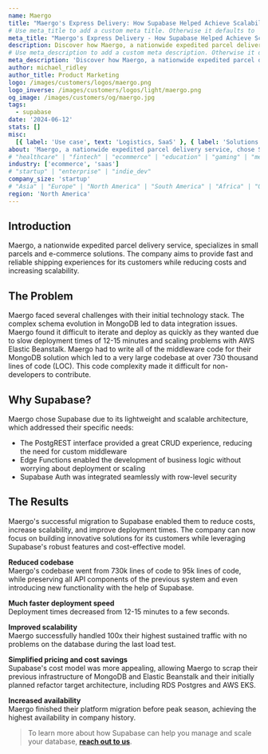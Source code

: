 ```yaml
---
name: Maergo
title: "Maergo's Express Delivery: How Supabase Helped Achieve Scalability, Speed, and Cost Saving"
# Use meta_title to add a custom meta title. Otherwise it defaults to '{name} | Supabase Customer Stories':
meta_title: "Maergo's Express Delivery - How Supabase Helped Achieve Scalability, Speed, and Cost Saving"
description: Discover how Maergo, a nationwide expedited parcel delivery service, reduced its codebase by 90%, decreased deployment times to just seconds, and achieved unprecedented scalability with Supabase.
# Use meta_description to add a custom meta description. Otherwise it defaults to {description}:
meta_description: 'Discover how Maergo, a nationwide expedited parcel delivery service, reduced its codebase by 90%, decreased deployment times to just seconds, and achieved unprecedented scalability with Supabase.'
author: michael_ridley
author_title: Product Marketing
logo: /images/customers/logos/maergo.png
logo_inverse: /images/customers/logos/light/maergo.png
og_image: /images/customers/og/maergo.jpg
tags:
  - supabase
date: '2024-06-12'
stats: []
misc:
  [{ label: 'Use case', text: 'Logistics, SaaS' }, { label: 'Solutions', text: 'Database, Auth' }]
about: 'Maergo, a nationwide expedited parcel delivery service, chose Supabase to overcome its technology challenges. With Supabase, Maergo was able to reduce its codebase by 90%, decrease deployment times from 12-15 minutes to just seconds, and achieve unprecedented scalability during peak season. Discover how Supabase helped Maergo achieve faster time-to-market, improved performance, and significant cost savings.'
# "healthcare" | "fintech" | "ecommerce" | "education" | "gaming" | "media" | "real-estate" | "saas" | "social" | "analytics" | "ai" | "developer-tools"
industry: ['ecommerce', 'saas']
# "startup" | "enterprise" | "indie_dev"
company_size: 'startup'
# "Asia" | "Europe" | "North America" | "South America" | "Africa" | "Oceania"
region: 'North America'
---
```


## Introduction

Maergo, a nationwide expedited parcel delivery service, specializes in small parcels and e-commerce solutions. The company aims to provide fast and reliable shipping experiences for its customers while reducing costs and increasing scalability.

## The Problem

Maergo faced several challenges with their initial technology stack. The complex schema evolution in MongoDB led to data integration issues. Maergo found it difficult to iterate and deploy as quickly as they wanted due to slow deployment times of 12-15 minutes and scaling problems with AWS Elastic Beanstalk. Maergo had to write all of the middleware code for their MongoDB solution which led to a very large codebase at over 730 thousand lines of code (LOC). This code complexity made it difficult for non-developers to contribute.

## Why Supabase?

Maergo chose Supabase due to its lightweight and scalable architecture, which addressed their specific needs:

- The PostgREST interface provided a great CRUD experience, reducing the need for custom middleware
- Edge Functions enabled the development of business logic without worrying about deployment or scaling
- Supabase Auth was integrated seamlessly with row-level security

## The Results

Maergo's successful migration to Supabase enabled them to reduce costs, increase scalability, and improve deployment times. The company can now focus on building innovative solutions for its customers while leveraging Supabase's robust features and cost-effective model.

**Reduced codebase**\
Maergo's codebase went from 730k lines of code to 95k lines of code, while preserving all API components of the previous system and even introducing new functionality with the help of Supabase.

**Much faster deployment speed**\
Deployment times decreased from 12-15 minutes to a few seconds.

**Improved scalability**\
Maergo successfully handled 100x their highest sustained traffic with no problems on the database during the last load test.

**Simplified pricing and cost savings**\
Supabase's cost model was more appealing, allowing Maergo to scrap their previous infrastructure of MongoDB and Elastic Beanstalk and their initially planned refactor target architecture, including RDS Postgres and AWS EKS.

**Increased availability**\
Maergo finished their platform migration before peak season, achieving the highest availability in company history.

> To learn more about how Supabase can help you manage and scale your database, **[reach out to us](https://forms.supabase.com/enterprise)**.
